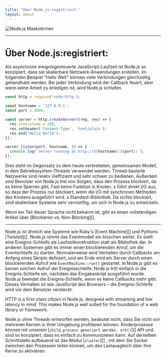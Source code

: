 ```yaml
---
title: 'Über Node.js:registriert:'
layout: about
---
```


<div className="my-4 flex items-center justify-center">
  <img
    alt="Node.js Maskottchen"
    src="/static/images/node-mascot.svg"
    className="w-[100px]"
  />
</div>

---

# Über Node.js:registriert:

Als asynchrone ereignisgesteuerte JavaScript-Laufzeit ist Node.js so konzipiert, dass sie
skalierbare Netzwerk-Anwendungen erstellen. Im folgenden Beispiel "Hallo Welt" können viele
Verbindungen gleichzeitig gehandhabt werden. Bei jeder Verbindung wird der Callback
feuert, aber wenn keine Arbeit zu erledigen ist, wird Node.js schlafen.

```js
const http = require('node:http');

const hostname = '127.0.0.1';
const port = 3000;

const server = http.createServer((req, res) => {
  res.statusCode = 200;
  res.setHeader('Content-Type', 'text/plain');
  res.end('Hello World');
});

server.listen(port, hostname, () => {
  console.log(`Server running at http://${hostname}:${port}/`);
});
```

Dies steht im Gegensatz zu dem heute verbreiteten, gemeinsamen Modell, in dem Betriebssystem-Threads
verwendet werden. Thread-basierte Netzwerke sind relativ ineffizient und sehr
schwer zu bedienen. Außerdem sind Benutzer von Node.js frei von Sorgen, dass
den Prozess blockiert, da es keine Sperren gibt. Fast keine Funktion in
Knoten. s führt direkt I/O aus, so dass der Prozess nur blockiert, wenn die I/O mit
synchronen Methoden des Knotens ausgeführt wird. s Standard-Bibliothek. Da nichts blockiert, sind skalierbare Systeme sehr
vernünftig, um sich in Node.js zu entwickeln.

Wenn ein Teil dieser Sprache nicht bekannt ist, gibt es einen vollständigen Artikel über
\[Blockieren vs. Non-Blocking]\[].

---

Node.js ist ähnlich wie Systeme wie Ruby's
\[Event Machine]\[] und Pythons \[Twisted]\[]. Node.js nimmt das Eventmodell ein bisschen
weiter. Es stellt eine Ereignis-Schleife als Laufzeitkonstruktion statt als Bibliothek dar. In anderen Systemen gibt es
immer einen blockierenden Anruf, um die Eventschleife zu starten.
Normalerweise wird Verhalten durch Callbacks am Anfang eines Skripts definiert, und
am Ende wird ein Server durch einen blockierenden Aufruf wie `EventMachine::run()` gestartet.
In Node.js gibt es keinen solchen Aufruf der Ereignisschleife. Node.js tritt einfach in die Ereignis-Schleife ein, nachdem das Eingabeskript ausgeführt wurde. Node.js
beendet die Ereignis-Schleife, wenn es keine Callbacks mehr gibt. Dieses Verhalten
ist wie JavaScript des Browsers – die Ereignis-Schleife wird vor dem Benutzer versteckt.

HTTP is a first-class citizen in Node.js, designed with streaming and low
latency in mind. This makes Node.js well suited for the foundation of a web
library or framework.

Node.js ohne Threads entworfen werden, bedeutet nicht, dass Sie nicht
von mehreren Kernen in Ihrer Umgebung profitieren können. Kinderprozesse können
mit unserem \[`child_process generiert werden. ork()`]\[] API und sind so konzipiert, dass es einfach zu
kommunizieren kann. Auf derselben Schnittstelle aufbauend ist das Modul \[`cluster`]\[]
, mit dem Sie Sockel zwischen den Prozessen teilen können, um den Lastausgleich
über Ihre Kerne zu aktivieren.

[blockieren vs. nicht blockieren]: /learn/asynchronous-work/overview-of-blocking-vs-non-blocking
[`child_process.fork()`]: https://nodejs.org/api/child_process.html
["Cluster"]: https://nodejs.org/api/cluster.html
[Ereignis-Maschine]: https://github.com/eventmachine/eventmachine
[verdreht]: https://twistedmatrix.com/trac/
